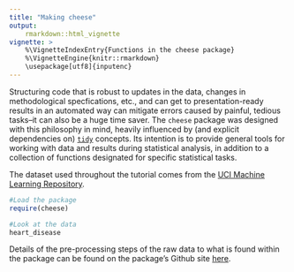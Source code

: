 ```yaml
---
title: "Making cheese"
output: 
    rmarkdown::html_vignette
vignette: >
    %\VignetteIndexEntry{Functions in the cheese package}
    %\VignetteEngine{knitr::rmarkdown}
    \usepackage[utf8]{inputenc}
---
```


Structuring code that is robust to updates in the data, changes in methodological specfications, etc., and can get to presentation-ready results in an automated way can mitigate errors caused by painful, tedious tasks--it can also be a huge time saver. The `cheese` package was designed with this philosophy in mind, heavily influenced by (and explicit dependencies on) [`tidy`](https://www.tidyverse.org/) concepts. Its intention is to provide general tools for working with data and results during statistical analysis, in addition to a collection of functions designated for specific statistical tasks.

The dataset used throughout the tutorial comes from the [UCI Machine Learning Repository](http://archive.ics.uci.edu/ml/datasets/Heart+Disease).

```r
#Load the package
require(cheese)

#Look at the data
heart_disease

```

Details of the pre-processing steps of the raw data to what is found within the package can be found on the package's Github site [here](https://github.com/zajichek/cheese/blob/master/data-raw/heart_disease.R).
